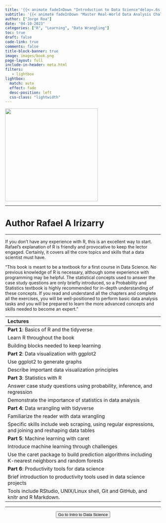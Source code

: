 ```yaml
---
title: '{{< animate fadeInDown "Introduction to Data Science"delay=.6s >}}'
subtitle: '{{< animate fadeInDown "Master Real-World Data Analysis Challenges with Concepts, Skills, and Case Studies: An Introduction to Data Science taught by Rafael A. Irizarry"delay=.6s >}}'
author: ["Jorge Roa"]
date: "04-10-2023"
categories: ["R", "Learning", "Data Wrangling"]
toc: true
draft: false
code-link: true
comments: false
title-block-banner: true
image: images/book.png
page-layout: full
include-in-header: meta.html
filters:
   - lightbox
lightbox: 
  match: auto
  effect: fade
  desc-position: left
  css-class: "lightwidth"
---
```


<div class="books">

![](images/book.png){fig-align="center" width="300"}

</div>

<hr class="sep-2" />

<h1 class="book_aut"> Author
  <span style="font-size: 1em;">Rafael A Irizarry</span>
</h1>

<hr class="sep-2" />



If you don't have any experience with R, this is an excellent way to start. Rafael's explanation of R is friendly and provocative to keep the lector engaged. Certainly, it covers all the core topics and skills that a data scientist must have.

"This book is meant to be a textbook for a first course in Data Science. No previous knowledge of R is necessary, although some experience with programming may be helpful. The statistical concepts used to answer the case study questions are only briefly introduced, so a Probability and Statistics textbook is highly recommended for in-depth understanding of these concepts. If you read and understand all the chapters and complete all the exercises, you will be well-positioned to perform basic data analysis tasks and you will be prepared to learn the more advanced concepts and skills needed to become an expert."

| Lectures |
|:------|
| **Part 1**: Basics of R and the tidyverse|
|   Learn R throughout the book|
|   Building blocks needed to keep learning|
| **Part 2**: Data visualization with ggplot2|
|   Use ggplot2 to generate graphs|
|   Describe important data visualization principles|
| **Part 3**: Statistics with R|
|   Answer case study questions using probability, inference, and regression|
|   Demonstrate the importance of statistics in data analysis|
| **Part 4**: Data wrangling with tidyverse|
|   Familiarize the reader with data wrangling|
|   Specific skills include web scraping, using regular expressions, and joining and reshaping data tables|
| **Part 5**: Machine learning with caret|
|   Introduce machine learning through challenges|
|   Use the caret package to build prediction algorithms including K-nearest neighbors and random forests|
| **Part 6**: Productivity tools for data science|
|   Brief introduction to productivity tools used in data science projects|
|   Tools include RStudio, UNIX/Linux shell, Git and GitHub, and knitr and R Markdown.|


<hr class="sep-2" />

<center>
<form action="http://rafalab.dfci.harvard.edu/dsbook/">
<button class="btn-hover color-9" target="_blank">
Go to Intro to Data Science
</button>
</form>
</center>
